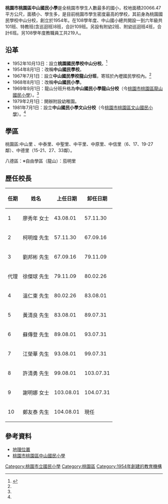 {{Infobox School
|name           =桃園市桃園區中山國民小學
|other_name    = Taoyuan County Chung-Shan Elementary School
|image          =
|motto          =快樂學習 健康成長<br />
 感恩惜福 全人發展
|established    =1954年8月1日
|type           =市立國民小學
|affiliation    = 
|district       =桃園市桃園區
|grades         =六個不同年級
|president      =
|principal      = 鄭友泰
|head of school =
|dean           =
|sc             =
|faculty        =
|staff          =
|enrollment     =2,739人（108學年度）
|magazine       =中山人 中山采風 木棉辭
|athletics      =田徑隊 武術隊 排球隊 桌球隊 幼童軍團 稚齡童軍團
|colors         =
| address       = {{flagicon|TWN}} 桃園市桃園區國際路一段1070號
| tel           = 03-2203012
|website        = http://www.chses.tyc.edu.tw/
}}

'''桃園市桃園區中山國民小學'''是全桃園市學生人數最多的國小，校地面積20066.47平方公尺，面積小、學生多，是目前桃園市學生密度最高的學校，其前身為桃園國民學校中山分校，創立於1954年。在108學年度、中山國小總共開設一到六年級共101班、特教班(含巡迴班)8班，合計109班。另設有附幼2班、附幼巡迴班4班，合計6班。另108學年度教職員工共219人。

==沿革==
*1952年10月13日：設立'''桃園國民學校中山分校'''。<ref name="續修桃園市志·下冊">{{cite book|author=鄭政誠 |title=《續修桃園市志·上冊》|year=2015 |publisher=桃園縣桃園市公所 |isbn=9789860428810 }}</ref>{{Rp|248}}
*1954年8月1日：改稱'''中山國民學校'''。
*1967年7月1日：設立'''中山國民學校龍山分班'''，寄班於內壢國民學校內。<ref name="續修桃園市志·下冊"/>{{Rp|248}}
*1968年8月1日：改稱'''中山國民小學'''。
*1969年9月1日：龍山分班升格為'''中山國民小學龍山分校'''（今[[桃園市桃園區龍山國民小學|桃園市桃園區龍山國民小學]]）。<ref name="續修桃園市志·下冊"/>{{Rp|248}}
*1979年2月1日：開辦附設幼稚園。
*1981年7月1日：設立'''中山國民小學文山分校'''（今[[桃園市桃園區文山國民小學|桃園市桃園區文山國民小學]]）。<ref name="續修桃園市志·下冊"/>{{Rp|259}}
==學區==
桃園區:中山里 、中泰里、中聖里、中平里、中原里、中信里（6、17、19-27鄰）、中德里（15-21、27、33鄰）。

八德區：※自由學區（龍山）：茄明里

==歷任校長==
{| class="wikitable"
|-
! 任期 !! 姓名 !! 上任日期 !! 卸任日期
|-
| 1 ||  廖秀年 女士 || 43.08.01 || 57.11.30
|-
| 2 || 柯明煌 先生 ||  57.11.30 || 67.09.16
|-
| 3 || 劉邦彬 先生 || 67.09.16 || 79.11.09
|-
| 代理 || 徐傑球 先生 || 79.11.09 || 80.02.26
|-
| 4 || 溫仁東 先生 ||   80.02.26 || 83.08.01
|-
| 5 ||  黃清良 先生 || 83.08.01 || 89.07.31
|-
| 6 || 蘇傳登 先生||   89.08.01 || 93.07.31
|-
| 7 || 江榮華 先生 || 93.08.01 || 99.07.31
|-
| 8 || 許清勇 先生 ||  99.08.01 || 103.07.31
|-
| 9 ||  謝明娜 女士 ||  103.08.01 || 104.07.31
|-
|10||  鄭友泰 先生  || 104.08.01  || 現任
|}

==參考資料==
* [http://maps.google.com.tw/maps/mm?q=%E4%B8%AD%E5%B1%B1%E5%9C%8B%E5%B0%8F&hl=zh-TW&sll=24.986476,121.291133&sspn=0.00319,0.007607&brcurrent=3,0x34681f0f6e5af91d:0x2008ac6a1dc572c3,0,0x34683d0eceda863f:0x54e44f52583a486a&ie=UTF8&view=map&ll=24.986544,121.290607&spn=0.006379,0.023389&z=16 地理位置]
*[http://www.chses.tyc.edu.tw/ 桃園市桃園區中山國民小學] {{Wayback|url=http://www.chses.tyc.edu.tw/ |date=20150420075127 }}

{{桃園市國民中小學}}

[[Category:桃園市立國民小學|Category:桃園市立國民小學]]
[[Category:桃園區|Category:桃園區]]
[[Category:1954年創建的教育機構|Category:1954年創建的教育機構]]
